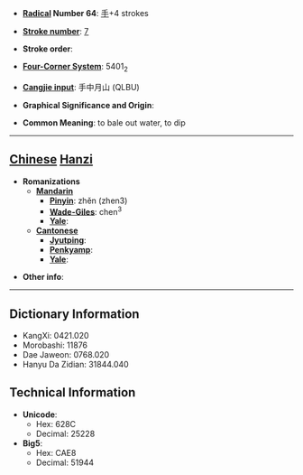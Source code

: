 * '''[[Wiktionary:Chinese radical index| Radical]] Number 64''': [[Wiktionary:Chinese radical index 手|手]]+4 strokes

* '''[[Wiktionary:Chinese total strokes index|Stroke number]]''': [[Wiktionary:Chinese total strokes index 7|7]]

* '''Stroke order''': 

* '''[[Wiktionary:Chinese four corner index|Four-Corner System]]''': 5401<sub>2</sub>

* '''[[Wiktionary:Chinese Cangjie index|Cangjie input]]''': 手中月山 (QLBU)

* '''Graphical Significance and Origin''': 

* '''Common Meaning''': to bale out water, to dip

----

== [[Chinese]] [[Hanzi]] ==

* '''Romanizations'''
** '''[[Mandarin]]'''
*** '''[[Pinyin]]''': zhěn (zhen3)
*** '''[[Wade-Giles]]''': chen<sup>3</sup>
*** '''[[Yale]]''': 
** '''[[Cantonese]]'''
*** '''[[Jyutping]]''':
*** '''[[Penkyamp]]''': 
*** '''[[Yale]]''': 

* '''Other info''': 

----

== Dictionary Information ==

* KangXi: 0421.020
* Morobashi: 11876
* Dae Jaweon: 0768.020
* Hanyu Da Zidian: 31844.040

== Technical Information ==

* '''Unicode''':
** Hex: 628C
** Decimal: 25228
* '''Big5''':
** Hex: CAE8
** Decimal: 51944